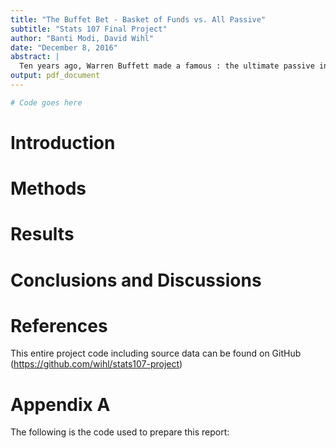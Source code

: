 ```yaml
---
title: "The Buffet Bet - Basket of Funds vs. All Passive"
subtitle: "Stats 107 Final Project"
author: "Banti Modi, David Wihl"
date: "December 8, 2016"
abstract: |
  Ten years ago, Warren Buffett made a famous : the ultimate passive investment, the Vanguard S&P 500 Index Fund Admiral (VFIAX), vs. a basket of funds determined by a team of hedge fund experts. Whoever had a lower return after ten years would donate $1 million to the charity of choice of the winner. After eight years, it looks increasingly likely that Buffett will win the bet.
output: pdf_document
---
```

\begin{center}
\textbf{Type: Simulating a trading strategy.}
\end{center}

```r
# Code goes here
```

# Introduction

# Methods

# Results

# Conclusions and Discussions

# References

This entire project code including source data can be found on GitHub ([https://github.com/wihl/stats107-project](https://github.com/wihl/stats107-project))



# Appendix A

The following is the code used to prepare this report:
```r

```


